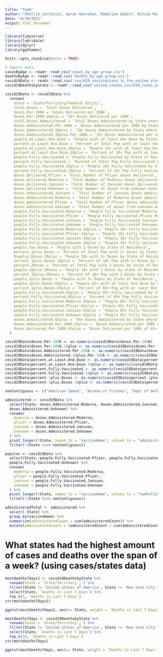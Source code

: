 ```yaml
---
title: "Team"
author: "Shellie Jurchisin, Aaron Hanrahan, Madeline Egbert, Ritvik Maripally, Nick Cory"
date: "4/19/2021"
output: html_document
---
```

```r
library(tidyverse)
library(lubridate)
library(dplyr)
library(ggthemes)
```

```r
knitr::opts_chunk$set(echo = TRUE)
```

```r
# Import data.
casesByAge <- readr::read_csv('cases_by_age_group.csv')
deathsByAge <- readr::read_csv('deaths_by_age_group.csv')
covid19Data <- readr::read_csv('covid19_vaccinations_in_the_united_states.csv')
covid19DeathsbyState <- readr::read_csv('united_states_covid19_cases_and_deaths_by_state.csv')
```

```r
covid19Data <- covid19Data %>%
  rename(
    State = `State/Territory/Federal Entity`,
    total.Doses = `Total Doses Delivered`,
    doses.Per.100K = `Doses Delivered per 100K`,
    doses.Per.100K.18plus = `18+ Doses Delivered per 100K`,
    total.Doses.Administered = `Total Doses Administered by State where Administered`,
    doses.Administered.Per.100k = `Doses Administered per 100k by State where Administered`,
    doses.Administered.18plus = `18+ Doses Administered by State where Administered`,
    doses.Administered.18plus.Per.100k = `18+ Doses Administered per 100K by State where Administered`,
    people.at.Least.One.Dose = `People with at least One Dose by State of Residence`,
    percent.at.Least.One.Dose = `Percent of Total Pop with at least One Dose by State of Residence`,
    people.at.Least.One.Dose.18plus = `People 18+ with at least One Dose by State of Residence`,
    percent.at.Least.One.Dose.18plus = `Percent of 18+ Pop with at least One Dose by State of Residence`,
    people.Fully.Vaccinated = `People Fully Vaccinated by State of Residence`,
    percent.Fully.Vaccinated = `Percent of Total Pop Fully Vaccinated by State of Residence`,
    people.Fully.Vaccinated.18plus = `People 18+ Fully Vaccinated by State of Residence`,
    percent.Fully.Vaccinated.18plus = `Percent of 18+ Pop Fully Vaccinated by State of Residence`,
    doses.Delivered.Pfizer = `Total Number of Pfizer doses delivered`,
    doses.Delivered.Moderna = `Total Number of Moderna doses delivered`,
    doses.Delivered.Janssen = `Total Number of Janssen doses delivered`,
    doses.Delivered.Unknown = `Total Number of doses from unknown manufacturer delivered`,
    doses.Administered.Janssen = `Total Number of Janssen doses administered`,
    doses.Administered.Moderna = `Total Number of Moderna doses administered`,
    doses.Administered.Pfizer = `Total Number of Pfizer doses adminstered`,
    doses.Administered.Unknown = `Total Number of doses from unknown manufacturer administered`,
    people.Fully.Vaccinated.Moderna = `People Fully Vaccinated Moderna Resident`,
    people.Fully.Vaccinated.Pfizer = `People Fully Vaccinated Pfizer Resident`,
    people.Fully.Vaccinated.Janssen = `People Fully Vaccinated Janssen Resident`,
    people.Fully.Vaccinated.Unknown = `People Fully Vaccinated Unknown 2-dose manufacturer Resident`,
    people.Fully.Vaccinated.Moderna.18plus = `People 18+ Fully Vaccinated Moderna Resident`,
    people.Fully.Vaccinated.Pfizer.18plus = `People 18+ Fully Vaccinated Pfizer Resident`,
    people.Fully.Vaccinated.Janssen.18plus = `People 18+ Fully Vaccinated Janssen Resident`,
    people.Fully.Vaccinated.Unknown.18plus = `People 18+ Fully Vaccinated Unknown 2-dose manufacturer Resident`,
    people.Two.Doses = `People with 2 Doses by State of Residence`,
    percent.1plus.Doses = `Percent of Total Pop with 1+ Doses by State of Residence`,
    Oneplus.Doses.18plus = `People 18+ with 1+ Doses by State of Residence`,
    percent.1plus.Doses.18plus = `Percent of 18+ Pop with 1+ Doses by State of Residence`,
    percent.2Doses = `Percent of Total Pop with 2 Doses by State of Residence`,
    people.18plus.2Doses = `People 18+ with 2 Doses by State of Residence`,
    percent.18plus.2Doses = `Percent of 18+ Pop with 2 Doses by State of Residence`,
    people.1plus.Doses = `People with 1+ Doses by State of Residence`,
    people.1plus.Doses.65plus = `People 65+ with at least One Dose by State of Residence`,
    percent.1plus.Doses.65plus = `Percent of 65+ Pop with at least One Dose by State of Residence`,
    people.Fully.Vaccinated.65plus = `People 65+ Fully Vaccinated by State of Residence`,
    percent.Fully.Vaccinated.65plus = `Percent of 65+ Pop Fully Vaccinated by State of Residence`,
    people.Fully.Vaccinated.Moderna.65plus = `People 65+ Fully Vaccinated_Moderna_Resident`,
    people.Fully.Vaccinated.Pfizer.65plus = `People 65+ Fully Vaccinated_Pfizer_Resident`,
    people.Fully.Vaccinated.Janssen.65plus = `People 65+ Fully Vaccinated_Janssen_Resident`,
    people.Fully.Vaccinated.Unknown.65plus = `People 65+ Fully Vaccinated_Unknown 2-dose Manuf_Resident`,
    doses.Administered.65plus = `65+ Doses Administered by State where Administered`,
    doses.Administered.Per.100K.65plus = `Doses Administered per 100k of 65+ pop by State where Administered`,
    doses.Delivered.Per.100K.65plus = `Doses Delivered per 100k of 65+ pop`
  )
```

```r
covid19Data$doses.Per.100K <- as.numeric(covid19Data$doses.Per.100K)
covid19Data$doses.Per.100K.18plus <- as.numeric(covid19Data$doses.Per.100K.18plus)
covid19Data$doses.Administered.Per.100k <- as.numeric(covid19Data$doses.Administered.Per.100k)
covid19Data$doses.Administered.18plus.Per.100k <- as.numeric(covid19Data$doses.Administered.18plus.Per.100k)
covid19Data$percent.at.Least.One.Dose <- as.numeric(covid19Data$percent.at.Least.One.Dose)
covid19Data$percent.at.Least.One.Dose.18plus <- as.numeric(covid19Data$percent.at.Least.One.Dose.18plus)
covid19Data$percent.Fully.Vaccinated <- as.numeric(covid19Data$percent.Fully.Vaccinated)
covid19Data$percent.Fully.Vaccinated.18plus <- as.numeric(covid19Data$percent.Fully.Vaccinated.18plus)
covid19Data$percent.1plus.Doses <- as.numeric(covid19Data$percent.1plus.Doses)
covid19Data$percent.1plus.Doses.18plus <- as.numeric(covid19Data$percent.1plus.Doses.18plus)
```

```r
nonContiguous <- c("American Samoa", "Bureau of Prisons", "Dept of Defense", "Federated States of Micronesia", "Indian Health Svc", "Marshall Islands", "Northern Mariana Islands", "Puerto Rico", "Republic of Palau", "Veterans Health", "Virgin Islands", "Guam", "Alaska", "Hawaii")

administered <- covid19Data %>%
  select(State, doses.Administered.Moderna, doses.Administered.Janssen, doses.Administered.Pfizer,
  doses.Administered.Unknown) %>%
  rename(
    moderna = doses.Administered.Moderna,
    pfizer = doses.Administered.Pfizer,
    janssen = doses.Administered.Janssen,
    unknown = doses.Administered.Unknown
  ) %>%
  pivot_longer(!State, names_to = "vaccineName", values_to = "administeredCount") %>%
  filter(!(State %in% nonContiguous))

popular <- covid19Data %>%
  select(State, people.Fully.Vaccinated.Pfizer, people.Fully.Vaccinated.Moderna, people.Fully.Vaccinated.Janssen, 
  people.Fully.Vaccinated.Unknown) %>%
  rename(
    moderna = people.Fully.Vaccinated.Moderna,
    pfizer = people.Fully.Vaccinated.Pfizer,
    janssen = people.Fully.Vaccinated.Janssen,
    unknown = people.Fully.Vaccinated.Unknown
  ) %>%
  pivot_longer(!State, names_to = "vaccineName", values_to = "numFullyVac") %>%
  filter(!(State %in% nonContiguous))

administeredTotal <- administered %>%
  select(-State) %>%
  group_by(vaccineName) %>%
  summarize(administeredCount = sum(administeredCount)) %>%
  mutate(administeredCount = (administeredCount / sum(administeredCount)) * 100)
```

# What states had the highest amount of cases and deaths over the span of a week? (using cases/states data)
```r
mostdeaths7days1 <- covid19DeathsbyState %>%   
  rename(State = `State/Territory`, ) %>% 
  filter(State != 'United States of America', State != 'New York City') %>%
  select(State, `Deaths in Last 7 Days`) %>%
  top_n(5, `Deaths in Last 7 Days`)
str(mostdeaths7days1)
```
```r
ggplot(mostdeaths7days1, aes(x= State, weight = `Deaths in Last 7 Days`)) + geom_bar(fill = '#2A3990') + scale_x_discrete(limit = c('California', 'Texas', 'Florida', 'Georgia', 'New Jersey')) + ggtitle('Top 5 States with Most Deaths in Last 7 Days') + xlab('State') + ylab('Deaths in Last 7 Days')
```

```r
mostdeaths7days <- covid19DeathsbyState %>%   
  rename(State = `State/Territory`, ) %>% 
  filter(State != 'United States of America', State != 'New York City') %>%
  select(State, `Deaths in Last 7 Days`) %>%
  top_n(10, `Deaths in Last 7 Days`)
str(mostdeaths7days)
```
```r
ggplot(mostdeaths7days, aes(x= State, weight = `Deaths in Last 7 Days`)) + geom_bar(fill = '#2A3990') + scale_x_discrete(limit = c('California', 'Texas', 'Florida', 'Georgia', 'New Jersey', 'Massachusetts', 'Pennsylvania', 'New York', 'Virginia', 'Illinois')) + ggtitle('Top 10 States with Most Deaths in Last 7 Days') + xlab('State') + ylab('Deaths in Last 7 Days') + coord_flip()
```


